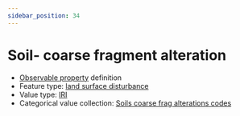 ```yaml
---
sidebar_position: 34
---
```



# Soil- coarse fragment alteration

- [Observable property](/viewers/dawe-vocabs?uri=https://linked.data.gov.au/def/test/dawe-cv/e38d6585-30f4-4a50-bb3f-f9481ce9c595) definition
- Feature type: [land surface disturbance](http://linked.data.gov.au/def/tern-cv/7e256d28-e686-4b6a-b64a-ac1b1a8f164d)
- Value type: [IRI](https://w3id.org/tern/ontologies/tern/IRI)
- Categorical value collection: [Soils coarse frag alterations codes](/viewers/dawe-vocabs?uri=https://linked.data.gov.au/def/test/dawe-cv/87f4f5fc-d24d-4865-9b11-9ca9ac5e159f)

<Example protocolModule="plot-soil-description" observableProperty="https://linked.data.gov.au/def/test/dawe-cv/e38d6585-30f4-4a50-bb3f-f9481ce9c595" />
